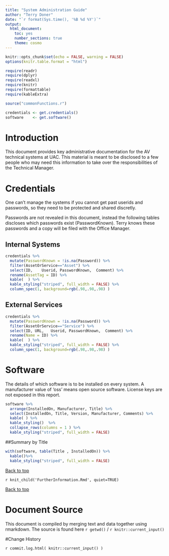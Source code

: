 ```yaml
---
title: "System Administration Guide"
author: "Terry Doner"
date: "`r format(Sys.time(), '%B %d %Y')`"
output:
  html_document:
    toc: yes
    number_sections: true
    theme: cosmo
---
```


```r
knitr::opts_chunk$set(echo = FALSE, warning = FALSE)
options(knitr.table.format = "html") 
```

```r
require(readr)
require(dplyr)
require(readxl)
require(knitr)
require(formattable)
require(kableExtra)
```

```r
source("commonFunctions.r")
```

```r
credentials <- get.credentials()
software    <- get.software()
```

# Introduction

This document provides key administrative documentation for the AV technical systems at UAC. This material is meant to be disclosed to a few people who may need this information to take over the responsibilities of the Technical Manager.  

# Credentials
One can't manage the systems if you cannot get past userids and passwords, so they need to be protected and shared discretly.

Passwords are not revealed in this document, instead the following tables discloses which passwords exist (PasswordKnown). Terry knows these passwords and a copy will be filed with the Office Manager.

## Internal Systems
```r
credentials %>% 
  mutate(PasswordKnown = !is.na(Password)) %>%
  filter(AssetOrService=="Asset") %>%
  select(ID,	Userid, PasswordKnown, 	Comment) %>%
  rename(AssetTag = ID) %>%
  kable(  ) %>%
  kable_styling("striped", full_width = FALSE) %>%
  column_spec(1, background=rgb(.98,.98,.98) )  
```
## External Services
  
```r
credentials %>% 
  mutate(PasswordKnown = !is.na(Password)) %>%
  filter(AssetOrService=="Service") %>%
  select(ID, URL,	Userid, PasswordKnown, 	Comment) %>%
  rename(Name = ID) %>%
  kable(  ) %>%
  kable_styling("striped", full_width = FALSE) %>%
  column_spec(1, background=rgb(.98,.98,.98) )    
```

# Software
The details of which software is to be installed on every system. A manufacturer value of 'oss' means open source software.
License keys are not exposed in this report.

```r
software %>%
  arrange(InstalledOn, Manufacturer, Title) %>%
  select(InstalledOn, Title, Version, Manufacturer, Comments) %>%
  kable( ) %>%
  kable_styling()  %>%
  collapse_rows(columns = 1 ) %>%
  kable_styling("striped", full_width = FALSE)
```

##Summary by Title
```r
with(software, table(Title , InstalledOn)) %>%
  kable()%>%
  kable_styling("striped", full_width = FALSE)
```

[Back to top](#top)

`r knit_child('FurtherInformation.Rmd', quiet=TRUE)`

[Back to top](#top)

# Document Source
This document is compiled by merging text and data together using rmarkdown. The source is found here `r getwd()` / `r knitr::current_input()`

#Change History

`r commit.log.html( knitr::current_input() )`
